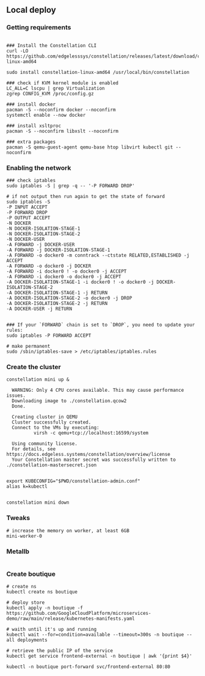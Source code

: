 

## Local deploy

### Getting requirements
```shell

### Install the Constellation CLI
curl -LO https://github.com/edgelesssys/constellation/releases/latest/download/constellation-linux-amd64

sudo install constellation-linux-amd64 /usr/local/bin/constellation

### check if KVM kernel module is enabled
LC_ALL=C lscpu | grep Virtualization
zgrep CONFIG_KVM /proc/config.gz

### install docker
pacman -S --noconfirm docker --noconfirm
systemctl enable --now docker

### install xsltproc
pacman -S --noconfirm libxslt --noconfirm

### extra packages
pacman -S qemu-guest-agent qemu-base htop libvirt kubectl git --noconfirm

```

### Enabling the network

```shell
### check iptables
sudo iptables -S | grep -q -- '-P FORWARD DROP'

# if not output then run again to get the state of forward
sudo iptables -S
-P INPUT ACCEPT
-P FORWARD DROP
-P OUTPUT ACCEPT
-N DOCKER
-N DOCKER-ISOLATION-STAGE-1
-N DOCKER-ISOLATION-STAGE-2
-N DOCKER-USER
-A FORWARD -j DOCKER-USER
-A FORWARD -j DOCKER-ISOLATION-STAGE-1
-A FORWARD -o docker0 -m conntrack --ctstate RELATED,ESTABLISHED -j ACCEPT
-A FORWARD -o docker0 -j DOCKER
-A FORWARD -i docker0 ! -o docker0 -j ACCEPT
-A FORWARD -i docker0 -o docker0 -j ACCEPT
-A DOCKER-ISOLATION-STAGE-1 -i docker0 ! -o docker0 -j DOCKER-ISOLATION-STAGE-2
-A DOCKER-ISOLATION-STAGE-1 -j RETURN
-A DOCKER-ISOLATION-STAGE-2 -o docker0 -j DROP
-A DOCKER-ISOLATION-STAGE-2 -j RETURN
-A DOCKER-USER -j RETURN


### If your `FORWARD` chain is set to `DROP`, you need to update your rules:
sudo iptables -P FORWARD ACCEPT

# make permanent
sudo /sbin/iptables-save > /etc/iptables/iptables.rules
```

### Create the cluster

```shell
constellation mini up &

  WARNING: Only 4 CPU cores available. This may cause performance issues.
  Downloading image to ./constellation.qcow2
  Done.
  
  Creating cluster in QEMU
  Cluster successfully created.
  Connect to the VMs by executing:
          virsh -c qemu+tcp://localhost:16599/system
  
  Using community license.
  For details, see https://docs.edgeless.systems/constellation/overview/license
  Your Constellation master secret was successfully written to ./constellation-mastersecret.json


export KUBECONFIG="$PWD/constellation-admin.conf"
alias k=kubectl


constellation mini down
```


### Tweaks

```shell
# increase the memory on worker, at least 6GB
mini-worker-0
```


### Metallb

```
```

### Create boutique
```shell
# create ns
kubectl create ns boutique

# deploy store
kubectl apply -n boutique -f https://github.com/GoogleCloudPlatform/microservices-demo/raw/main/release/kubernetes-manifests.yaml

# waith until it's up and running
kubectl wait --for=condition=available --timeout=300s -n boutique --all deployments

# retrieve the public IP of the service
kubectl get service frontend-external -n boutique | awk '{print $4}'

kubectl -n boutique port-forward svc/frontend-external 80:80
```


